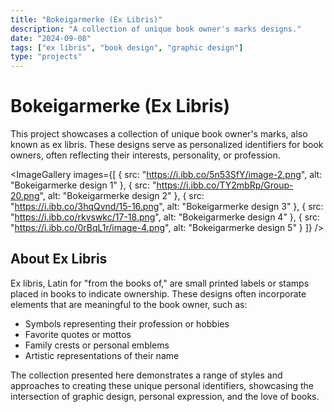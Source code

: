 ```yaml
---
title: "Bokeigarmerke (Ex Libris)"
description: "A collection of unique book owner's marks designs."
date: "2024-09-08"
tags: ["ex libris", "book design", "graphic design"]
type: "projects"
---
```


# Bokeigarmerke (Ex Libris)

This project showcases a collection of unique book owner's marks, also known as ex libris. These designs serve as personalized identifiers for book owners, often reflecting their interests, personality, or profession.

<ImageGallery
  images={[
    { src: "https://i.ibb.co/5n53SfY/image-2.png", alt: "Bokeigarmerke design 1" },
    { src: "https://i.ibb.co/TY2mbRp/Group-20.png", alt: "Bokeigarmerke design 2" },
    { src: "https://i.ibb.co/3hqQvnd/15-16.png", alt: "Bokeigarmerke design 3" },
    { src: "https://i.ibb.co/rkvswkc/17-18.png", alt: "Bokeigarmerke design 4" },
    { src: "https://i.ibb.co/0rBqL1r/image-4.png", alt: "Bokeigarmerke design 5" }
  ]}
/>

## About Ex Libris

Ex libris, Latin for "from the books of," are small printed labels or stamps placed in books to indicate ownership. These designs often incorporate elements that are meaningful to the book owner, such as:

- Symbols representing their profession or hobbies
- Favorite quotes or mottos
- Family crests or personal emblems
- Artistic representations of their name

The collection presented here demonstrates a range of styles and approaches to creating these unique personal identifiers, showcasing the intersection of graphic design, personal expression, and the love of books.


